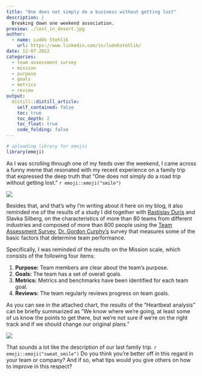 ```yaml
---
title: "One does not simply do a business without getting lost"
description: |
  Breaking down one weekend association.
preview: ./lost_in_desert.jpg
author:
  - name: Luděk Stehlík
    url: https://www.linkedin.com/in/ludekstehlik/
date: 12-07-2022
categories:
  - team assessment survey
  - mission
  - purpose
  - goals
  - metrics
  - review
output:
  distill::distill_article:
    self_contained: false
    toc: true
    toc_depth: 2
    toc_float: true
    code_folding: false
---
```


```r

# uploading library for emojis
library(emoji)

```

As I was scrolling through one of my feeds over the weekend, I came across a funny meme that resonated with my recent experience on a family trip that expressed the deep truth that “One does not simply do a road trip without getting lost.” `r emoji::emoji("smile")`

<img src="./road_trip_meme_joke.jpg"> 

Besides that, and that's why I'm writing about it here on my blog, it also reminded me of the results of a study I did together with [Rastislav Duris](https://www.linkedin.com/in/rastislavduris/) and Slavka Silberg, on the characteristics of more than 80 teams from different industries and composed of more than 800 people using the [Team Assessment Survey](http://www.therocketmodel.com/team-assessment-survey), [Dr. Gordon Curphy's](https://www.linkedin.com/in/gordoncurphy/) survey that measures some of the basic factors that determine team performance. 

Specifically, I was reminded of the results on the Mission scale, which consists of the following four items:

1. **Purpose:** Team members are clear about the team's purpose.
2. **Goals:** The team has a set of overall goals. 
3. **Metrics:** Metrics and benchmarks have been identified for each team goal. 
4. **Reviews:** The team regularly reviews progress on team goals. 

As you can see in the attached chart, the results of the “Heartbeat analysis” can be briefly summarized as "We know where we're going, at least some of us know the points to get there, but we're not sure if we're on the right track and if we should change our original plans."

<img src="./mission_scale_results.png">  

That sounds a lot like the description of our last family trip. `r emoji::emoji("sweat_smile")` Do you think you're better off in this regard in your team or company? And if so, what tips would you give others on how to improve in this respect?